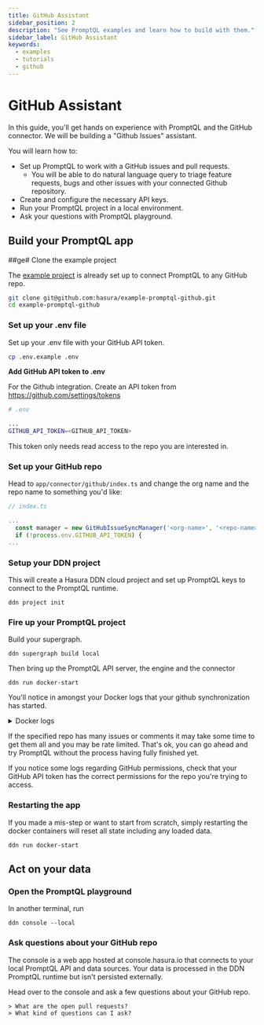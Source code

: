 ```yaml
---
title: GitHub Assistant
sidebar_position: 2
description: "See PromptQL examples and learn how to build with them."
sidebar_label: GitHub Assistant
keywords:
  - examples
  - tutorials
  - github
---
```



# GitHub Assistant

In this guide, you'll get hands on experience with PromptQL and the GitHub connector. We will be building a "Github
Issues" assistant.

You will learn how to:

- Set up PromptQL to work with a GitHub issues and pull requests.
  - You will be able to do natural language query to triage feature requests, bugs and other issues with your connected
    Github repository.
- Create and configure the necessary API keys.
- Run your PromptQL project in a local environment.
- Ask your questions with PromptQL playground.

<Prereqs />

## Build your PromptQL app

##ge# Clone the example project

The [example project](https://github.com/hasura/example-promptql-github) is already set up to connect PromptQL to any
GitHub repo.

```bash copy
git clone git@github.com:hasura/example-promptql-github.git
cd example-promptql-github
```

### Set up your .env file

Set up your .env file with your GitHub API token.

```bash copy
cp .env.example .env
```

**Add GitHub API token to .env**

For the Github integration. Create an API token from https://github.com/settings/tokens

```bash
# .env

...
GITHUB_API_TOKEN=<GITHUB_API_TOKEN>
```

This token only needs read access to the repo you are interested in.

<Thumbnail src="/img/get-started/github-permissions-dark.png" alt="Example: PromptQL on GitHub" />

### Set up your GitHub repo

Head to `app/connector/github/index.ts` and change the org name and the repo name to something you'd like:

```typescript
// index.ts

...
  const manager = new GitHubIssueSyncManager('<org-name>', '<repo-name>');
  if (!process.env.GITHUB_API_TOKEN) {
...
```

### Setup your DDN project

This will create a Hasura DDN cloud project and set up PromptQL keys to connect to the PromptQL runtime.

```ddn
ddn project init
```

### Fire up your PromptQL project

Build your supergraph.

```ddn
ddn supergraph build local
```

Then bring up the PromptQL API server, the engine and the connector

```ddn
ddn run docker-start
```

You'll notice in amongst your Docker logs that your github synchronization has started.

<details>
  <summary>Docker logs</summary>
  [2024-01-01 12:00:01] Starting GitHub sync...
  <br />
  [2024-01-01 12:00:02] Fetching repository metadata...
  <br />
  [2024-01-01 12:00:03] Syncing issues and pull requests...
  <br />
  [2024-01-01 12:00:04] Loading repository contents...
  <br />
  [2024-01-01 12:00:05] GitHub sync complete
</details>

If the specified repo has many issues or comments it may take some time to get them all and you may be rate limited.
That's ok, you can go ahead and try PromptQL without the process having fully finished yet.

If you notice some logs regarding GitHub permissions, check that your GitHub API token has the correct permissions for
the repo you're trying to access.

### Restarting the app

If you made a mis-step or want to start from scratch, simply restarting the docker containers will reset all state
including any loaded data.

```ddn
ddn run docker-start
```

## Act on your data

### Open the PromptQL playground

In another terminal, run

```ddn
ddn console --local
```

### Ask questions about your GitHub repo

The console is a web app hosted at console.hasura.io that connects to your local PromptQL API and data sources. Your
data is processed in the DDN PromptQL runtime but isn't persisted externally.

Head over to the console and ask a few questions about your GitHub repo.

```text copy
> What are the open pull requests?
> What kind of questions can I ask?
```
